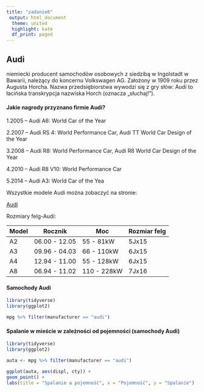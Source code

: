 ```yaml
---
title: "zadanie6"
 output: html_document
  theme: united
  highlight: kate
  df_print: paged
---
```



## Audi
  
niemiecki producent samochodów osobowych z siedzibą w Ingolstadt w Bawarii, należący do 
koncernu Volkswagen AG. Założony w 1909 roku przez Augusta Horcha. Nazwa przedsiębiorstwa wywodzi 
się z gry słów: Audi to łacińska transkrypcja nazwiska Horch (oznacza „słuchaj!”).

#### Jakie nagrody przyznano firmie Audi?

1.2005 – Audi A6: World Car of the Year

2.2007 – Audi RS 4: World Performance Car, Audi TT World Car Design of the Year

3.2008 – Audi R8: World Performance Car, Audi R8 World Car Design of the Year

4.2010 – Audi R8 V10: World Performance Car

5.2014 – Audi A3: World Car of the Yea

Wszystkie modele Audi można zobaczyć na stronie:

[Audi](http://https://www.audi.com/en.html/)

Rozmiary felg-Audi:

| Model | Rocznik | Moc | Rozmiar felg |
|---------|---------|---------|---------|
| A2 | 06.00 - 12.05 | 55 - 81kW | 5Jx15 |
| A3 | 09.96 - 04.03 | 66 - 110kW | 6Jx15 |
| A4 | 12.94 - 11.00 | 55 - 128kW | 6Jx15 |
| A8 | 06.94 - 11.02 | 110 - 228kW | 7Jx16 |


  
#### Samochody Audi
```r
library(tidyverse)
library(ggplot2)

mpg %>% filter(manufacturer == "audi")
```

#### Spalanie w mieście w zależności od pojemności (samochody Audi)
```r
library(tidyverse)
library(ggplot2)

auta <- mpg %>% filter(manufacturer == "audi")

ggplot(auta, aes(displ, cty)) + 
geom_point() +
labs(title = "Spalanie a pojemność", x = "Pojemność", y = "Spalanie")
```
